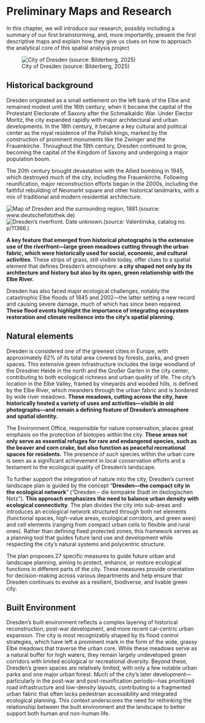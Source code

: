 # Preliminary Maps and Research

In this chapter, we will introduce our research, possibly including a summary of our first brainstorming, and, more importantly, present the first descriptive maps and explain how they give us clues on how to approach the analytical core of this spatial analysis project

![City of Dresden (source: Bilderberg, 2025)](../images/Dresden.jpg)

## Historical background

Dresden originated as a small settlement on the left bank of the Elbe and remained modest until the 16th century, when it became the capital of the Protestant Electorate of Saxony after the Schmalkaldic War. Under Elector Moritz, the city expanded rapidly with major architectural and urban developments. In the 18th century, it became a key cultural and political center as the royal residence of the Polish kings, marked by the construction of prominent monuments like the Zwinger and the Frauenkirche. Throughout the 19th century, Dresden continued to grow, becoming the capital of the Kingdom of Saxony and undergoing a major population boom.

The 20th century brought devastation with the Allied bombing in 1945, which destroyed much of the city, including the Frauenkirche. Following reunification, major reconstruction efforts began in the 2000s, including the faithful rebuilding of Neumarkt square and other historical landmarks, with a mix of traditional and modern residential architecture.

![Map of Dresden and the surrounding region, 1881.(source: www.deutschefotothek.de)](../images/Dresden 1881.jpg)
![Dresden's riverfront. Date unknown.(source: Valentínska, catalog no. p/11366.)](../images/Dresden Riverfront.png)

**A key feature that emerged from historical photographs is the extensive use of the riverfront—large green meadows cutting through the urban fabric, which were historically used for social, economic, and cultural activities**. These strips of grass, still visible today, offer clues to a spatial element that defines Dresden's atmosphere: **a city shaped not only by its architecture and history but also by its open, green relationship with the Elbe River.**

Dresden has also faced major ecological challenges, notably the catastrophic Elbe floods of 1845 and 2002—the latter setting a new record and causing severe damage, much of which has since been repaired. **These flood events highlight the importance of integrating ecosystem restoration and climate resilience into the city’s spatial planning.**

## Natural elements

Dresden is considered one of the greenest cities in Europe, with approximately 62% of its total area covered by forests, parks, and green spaces. This extensive green infrastructure includes the large woodland of the Dresdner Heide in the north and the Großer Garten in the city center, contributing to both ecological richness and urban quality of life. The city’s location in the Elbe Valley, framed by vineyards and wooded hills, is defined by the Elbe River, which meanders through the urban fabric and is bordered by wide river meadows. **These meadows, cutting across the city, have historically hosted a variety of uses and activities—visible in old photographs—and remain a defining feature of Dresden's atmosphere and spatial identity.**

The Environment Office, responsible for nature conservation, places great emphasis on the protection of biotopes within the city. **These areas not only serve as essential refuges for rare and endangered species, such as the beaver and corn crake, but also function as peaceful recreational spaces for residents.** The presence of such species within the urban core is seen as a significant achievement in local conservation efforts and a testament to the ecological quality of Dresden's landscape.

To further support the integration of nature into the city, Dresden’s current landscape plan is guided by the concept “**Dresden—the compact city in the ecological network**” (“Dresden – die kompakte Stadt im ökologischen Netz”). **This approach emphasizes the need to balance urban density with ecological connectivity**. The plan divides the city into sub-areas and introduces an ecological network structured through both net elements (functional spaces, high-value areas, ecological corridors, and green axes) and cell elements (ranging from compact urban cells to flexible and rural ones). Rather than defining fixed protected zones, this framework serves as a planning tool that guides future land use and development while respecting the city’s natural systems and polycentric structure.

The plan proposes 27 specific measures to guide future urban and landscape planning, aiming to protect, enhance, or restore ecological functions in different parts of the city. These measures provide orientation for decision-making across various departments and help ensure that Dresden continues to evolve as a resilient, biodiverse, and livable green city.

## Built Environment

Dresden’s built environment reflects a complex layering of historical reconstruction, post-war development, and more recent car-centric urban expansion. The city is most recognizably shaped by its flood control strategies, which have left a prominent mark in the form of the wide, grassy Elbe meadows that traverse the urban core. While these meadows serve as a natural buffer for high waters, they remain largely undeveloped green corridors with limited ecological or recreational diversity. Beyond these, Dresden’s green spaces are relatively limited, with only a few notable urban parks and one major urban forest. Much of the city’s later development—particularly in the post-war and post-reunification periods—has prioritized road infrastructure and low-density layouts, contributing to a fragmented urban fabric that often lacks pedestrian accessibility and integrated ecological planning. This context underscores the need for rethinking the relationship between the built environment and the landscape to better support both human and non-human life.
